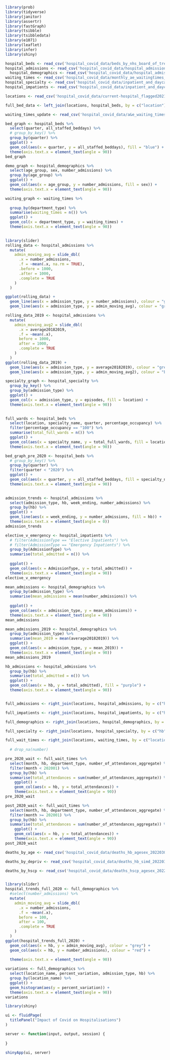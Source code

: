 ```r
library(prob)
library(tidyverse)
library(janitor)
library(assertr)
library(fastGraph)
library(tsibble)
library(tsibbledata)
library(e1071)
library(leaflet)
library(infer)
library(shiny)
```

```r
hospital_beds <- read_csv('hospital_covid_data/beds_by_nhs_board_of_treatment_and_specialty.csv') %>% clean_names()
hospital_admissions <- read_csv('hospital_covid_data/hospital_admissions_hb_simd_20220302.csv') %>% clean_names()
  hospital_demographics <- read_csv('hospital_covid_data/hospital_admissions_hscp_agesex_20220302(2).csv') %>% clean_names()
waiting_times <- read_csv('hospital_covid_data/monthly_ae_waitingtimes_202206.csv') %>% clean_names()
hospital_specialty <- read_csv('hospital_covid_data/inpatient_and_daycase_by_nhs_board_of_treatment_and_specialty.csv') %>% clean_names()
hospital_impatients <- read_csv('hospital_covid_data/inpatient_and_daycase_by_nhs_board_of_treatment_age_and_sex.csv') %>% clean_names()
```

```r
locations <- read_csv('hospital_covid_data/current-hospital_flagged20211216.csv') %>% clean_names()

full_bed_data <- left_join(locations, hospital_beds, by = c("location"))
```

```r
waiting_times_update <- read_csv('hospital_covid_data/a&e_waiting_times.csv') %>% clean_names()
```

```r
bed_graph <- hospital_beds %>% 
  select(quarter, all_staffed_beddays) %>% 
  # group_by_key() %>% 
  group_by(quarter) %>% 
  ggplot() +
  geom_col(aes(x = quarter, y = all_staffed_beddays), fill = "blue") +
  theme(axis.text.x = element_text(angle = 90))
bed_graph
```

```r
demo_graph <- hospital_demographics %>% 
  select(age_group, sex, number_admissions) %>% 
  group_by(age_group) %>% 
  ggplot() +
  geom_col(aes(x = age_group, y = number_admissions, fill = sex)) +
  theme(axis.text.x = element_text(angle = 90))
```

```r
waiting_graph <- waiting_times %>% 
  
  group_by(department_type) %>% 
  summarise(waiting_times = n()) %>% 
  ggplot() +
  geom_col(x = department_type, y = waiting_times) +
  theme(axis.text.x = element_text(angle = 90))
  
```

```r
library(slider)
rolling_data <- hospital_admissions %>% 
  mutate(
    admin_moving_avg = slide_dbl(
      .x = number_admissions,
      .f = ~mean(.x, na.rm = TRUE),
      .before = 1000,
      .after = 1000,
      .complete = TRUE
    )
  )

ggplot(rolling_data) +
  geom_line(aes(x = admission_type, y = number_admissions), colour = "grey") +
  geom_line(aes(x = admission_type, y = admin_moving_avg), colour = "green")

rolling_data_2019 <- hospital_admissions %>% 
  mutate(
    admin_moving_avg2 = slide_dbl(
      .x = average20182019,
      .f = ~mean(.x),
      before = 1000,
      after = 1000,
      .complete = TRUE
    )
  )
ggplot(rolling_data_2019) +
  geom_line(aes(x = admission_type, y = average20182019), colour = "grey") +
  geom_line(aes(x = admission_type, y = admin_moving_avg2), colour = "blue")
```

```r
specialty_graph <- hospital_specialty %>%
  group_by_key() %>% 
  group_by(admission_type) %>% 
  ggplot() +
  geom_col(x = admission_type, y = episodes, fill = location) +
  theme(axis.text.x = element_text(angle = 90))  
  
```

```r
full_wards <- hospital_beds %>% 
  select(location, specialty_name, quarter, percentage_occupancy) %>% 
  filter(percentage_occupancy == "100") %>% 
  summarise(total_full_wards = n()) %>% 
  ggplot() +
  geom_col(aes(x = specialty_name, y = total_full_wards, fill = location)) +
  theme(axis.text.x = element_text(angle = 90))
```

```r
bed_graph_pre_2020 <- hospital_beds %>% 
  # group_by_key() %>% 
  group_by(quarter) %>% 
  filter(quarter < "2020") %>% 
  ggplot() +
  geom_col(aes(x = quarter, y = all_staffed_beddays, fill = specialty_name)) +
  theme(axis.text.x = element_text(angle = 90))
  
```

```r
admission_trends <- hospital_admissions %>% 
  select(admission_type, hb, week_ending, number_admissions) %>% 
  group_by(hb) %>% 
  ggplot() +
  geom_line(aes(x = week_ending, y = number_admissions, fill = hb)) +
  theme(axis.text.x = element_text(angle = 0))
admission_trends
```

```r
elective_v_emergency <- hospital_impatients %>% 
  # filter(AdmissionType == "Elective Inpatients") %>%
  # filter(AdmissionType == "Emergency Inpatients") %>% 
  group_by(AdmissionType) %>% 
  summarise(total_admitted = n()) %>% 
  
  ggplot() +
  geom_col(aes(x = AdmissionType, y = total_admitted)) +
  theme(axis.text.x = element_text(angle = 90))
elective_v_emergency
```

```r
mean_admissions <- hospital_demographics %>% 
  group_by(admission_type) %>% 
  summarise(mean_admissions = mean(number_admissions)) %>% 
  
  ggplot() +
  geom_col(aes(x = admission_type, y = mean_admissions)) +
  theme(axis.text.x = element_text(angle = 90))
mean_admissions

mean_admissions_2019 <- hospital_demographics %>% 
  group_by(admission_type) %>% 
  summarise(mean_2019 = mean(average20182019)) %>% 
  ggplot() +
  geom_col(aes(x = admission_type, y = mean_2019)) +
  theme(axis.text.x = element_text(angle = 90))
mean_admissions_2019
```

```r
hb_admissions <- hospital_admissions %>% 
  group_by(hb) %>% 
  summarise(total_admitted = n()) %>% 
  ggplot() +
  geom_col(aes(x = hb, y = total_admitted), fill = "purple") +
  theme(axis.text.x = element_text(angle = 90))
```

```r

```


```r
full_admissions <- right_join(locations, hospital_admissions, by = c("hb"))

full_impatients <- right_join(locations, hospital_impatients, by = c("hb"))

full_demographics <- right_join(locations, hospital_demographics, by = c("hscp"))

full_specialty <- right_join(locations, hospital_specialty, by = c("hb"))

full_wait_times <- right_join(locations, waiting_times, by = c("location" = "treatment_location")) 
  
  # drop_na(number)
```


```r
pre_2020_wait <- full_wait_times %>% 
  select(month, hb, department_type, number_of_attendances_aggregate) %>% 
  filter(month < 202001) %>%
  group_by(hb) %>%
  summarise(total_attendances = sum(number_of_attendances_aggregate)) %>% 
    ggplot() +
    geom_col(aes(x = hb, y = total_attendances)) +
    theme(axis.text.x = element_text(angle = 90))
pre_2020_wait    

post_2020_wait <- full_wait_times %>% 
  select(month, hb, department_type, number_of_attendances_aggregate) %>% 
  filter(month >= 202001) %>%
  group_by(hb) %>%
  summarise(total_attendances = sum(number_of_attendances_aggregate)) %>% 
    ggplot() +
    geom_col(aes(x = hb, y = total_attendances)) +
    theme(axis.text.x = element_text(angle = 90))
post_2020_wait  
```

```r
deaths_by_age <- read_csv('hospital_covid_data/deaths_hb_agesex_20220302.csv') %>% clean_names

deaths_by_depriv <- read_csv('hospital_covid_data/deaths_hb_simd_20220302.csv') %>% clean_names

deaths_by_hscp <- read_csv('hospital_covid_data/deaths_hscp_agesex_20220302.csv') %>% clean_names
```

```r
```


```r
library(slider)
hospital_trends_full_2020 <- full_demographics %>% 
  #select(number_admissions) %>% 
  mutate(
    admin_moving_avg = slide_dbl(
      .x = number_admissions,
      .f = ~mean(.x),
      before = 100,
      after = 100,
      .complete = TRUE
    )
  ) 
ggplot(hospital_trends_full_2020) +
  geom_col(aes(x = hb, y = admin_moving_avg), colour = "grey") +
  geom_col(aes(x = hb, y = number_admissions), colour = "red") +
  
  theme(axis.text.x = element_text(angle = 90))
```


```r
variations <- full_demographics %>% 
  select(location_name, percent_variation, admission_type, hb) %>% 
  group_by(location_name) %>% 
  ggplot() +
  geom_histogram(aes(y = percent_variation)) +
  theme(axis.text.x = element_text(angle = 90))
variations
```

```r
library(shiny)

ui <- fluidPage(
  titlePanel("Impact of Covid on Hospitalisations")
)

server <- function(input, output, session) {
  
}

shinyApp(ui, server)
```

